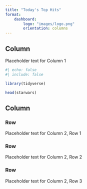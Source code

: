 ```yaml
---
title: "Today's Top Hits"
format: 
    dashboard: 
        logo: "images/logo.png"
        orientation: columns
---
```


## Column {width="35%"}

Placeholder text for Column 1

```r
#| echo: false
#| include: false

library(tidyverse)
```

```r
head(starwars)
```

## Column {width="65%"}

### Row {height="10%"}

Placeholder text for Column 2, Row 1

### Row {height="70%"}

Placeholder text for Column 2, Row 2

### Row {height="20%"}

Placeholder text for Column 2, Row 3
